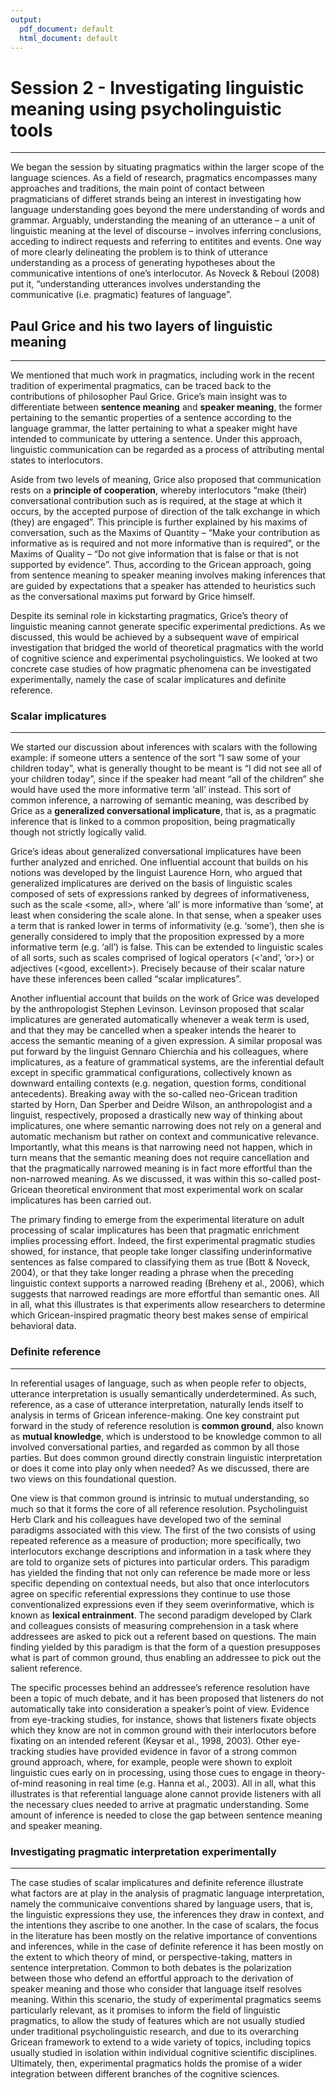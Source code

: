 ```yaml
---
output:
  pdf_document: default
  html_document: default
---
```


# Session 2 - Investigating linguistic meaning using psycholinguistic tools

***

We began the session by situating pragmatics within the larger scope of the language sciences. As a field of research, pragmatics encompasses many approaches and traditions, the main point of contact between pragmaticians of differet strands being an interest in investigating how language understanding goes beyond the mere understanding of words and grammar. Arguably, understanding the meaning of an utterance -- a unit of linguistic meaning at the level of discourse -- involves inferring conclusions, acceding to indirect requests and referring to entitites and events. One way of more clearly delineating the problem is to think of utterance understanding as a process of generating hypotheses about the communicative intentions of one's interlocutor. As Noveck & Reboul (2008) put it, "understanding utterances involves understanding the communicative (i.e. pragmatic) features of language".

## Paul Grice and his two layers of linguistic meaning

***

We mentioned that much work in pragmatics, including work in the recent tradition of experimental pragmatics, can be traced back to the contributions of philosopher Paul Grice. Grice's main insight was to differentiate between **sentence meaning** and **speaker meaning**, the former pertaining to the semantic properties of a sentence according to the language grammar, the latter pertaining to what a speaker might have intended to communicate by uttering a sentence. Under this approach, linguistic communication can be regarded as a process of attributing mental states to interlocutors.

Aside from two levels of meaning, Grice also proposed that communication rests on a **principle of cooperation**, whereby interlocutors "make (their) conversational contribution such as is required, at the stage at which it occurs, by the accepted purpose of direction of the talk exchange in which (they) are engaged". This principle is further explained by his maxims of conversation, such as the Maxims of Quantity -- "Make your contribution as informative as is required and not more informative than is required", or the Maxims of Quality -- "Do not give information that is false or that is not supported by evidence". Thus, according to the Gricean approach, going from sentence meaning to speaker meaning involves making inferences that are guided by expectations that a speaker has attended to heuristics such as the conversational maxims put forward by Grice himself. 

Despite its seminal role in kickstarting pragmatics, Grice's theory of linguistic meaning cannot generate specific experimental predictions. As we discussed, this would be achieved by a subsequent wave of empirical investigation that bridged the world of theoretical pragmatics with the world of cognitive science and experimental psycholinguistics. We looked at two concrete case studies of how pragmatic phenomena can be investigated experimentally, namely the case of scalar implicatures and definite reference.

### Scalar implicatures

***

We started our discussion about inferences with scalars with the following example: if someone utters a sentence of the sort "I saw some of your children today", what is generally thought to be meant is "I did not see all of your children today", since if the speaker had meant "all of the children" she would have used the more informative term 'all' instead. This sort of common inference, a narrowing of semantic meaning, was described by Grice as a **generalized conversational implicature**, that is, as a pragmatic inference that is linked to a common proposition, being pragmatically though not strictly logically valid.

Grice's ideas about generalized conversational implicatures have been further analyzed and enriched. One influential account that builds on his notions was developed by the linguist Laurence Horn, who argued that generalized implicatures are derived on the basis of linguistic scales composed of sets of expressions ranked by degrees of informativeness, such as the scale \<some, all\>, where 'all' is more informative than 'some', at least when considering the scale alone. In that sense, when a speaker uses a term that is ranked lower in terms of informativity (e.g. 'some'), then she is generally considered to imply that the proposition expressed by a more informative term (e.g. 'all') is false. This can be extended to linguistic scales of all sorts, such as scales comprised of logical operators 
(\<'and', 'or\>) or adjectives (\<good, excellent\>). Precisely because of their scalar nature have these inferences been called "scalar implicatures".

Another influential account that builds on the work of Grice was developed by the anthropologist Stephen Levinson. Levinson proposed that scalar implicatures are generated automatically whenever a weak term is used, and that they may be cancelled when a speaker intends the hearer to access the semantic meaning of a given expression. A similar proposal was put forward by the linguist Gennaro Chierchia and his colleagues, where implicatures, as a feature of grammatical systems, are the inferential default except in specific grammatical configurations, collectively known as downward entailing contexts (e.g. negation, question forms, conditional antecedents). Breaking away with the so-called neo-Gricean tradition started by Horn, Dan Sperber and Deidre Wilson, an anthropologist and a linguist, respectively, proposed a drastically new way of thinking about implicatures, one where semantic narrowing does not rely on a general and automatic mechanism but rather on context and communicative relevance. Importantly, what this means is that narrowing need not happen, which in turn means that the semantic meaning does not require cancellation and that the pragmatically narrowed meaning is in fact more effortful than the non-narrowed meaning. As we discussed, it was within this so-called post-Gricean theoretical environment that most experimental work on scalar implicatures has been carried out.

The primary finding to emerge from the experimental literature on adult processing of scalar implicatures has been that pragmatic enrichment implies processing effort. Indeed, the first experimental pragmatic studies showed, for instance, that people take longer classifing underinformative sentences as false compared to classifying them as true (Bott & Noveck, 2004), or that they take longer reading a phrase when the preceding linguistic context supports a narrowed reading (Breheny et al., 2006), which suggests that narrowed readings are more effortful than semantic ones. All in all, what this illustrates is that experiments allow researchers to determine which Gricean-inspired pragmatic theory best makes sense of empirical behavioral data.

### Definite reference

***

In referential usages of language, such as when people refer to objects, utterance interpretation is usually semantically underdetermined. As such, reference, as a case of utterance interpretation, naturally lends itself to analysis in terms of Gricean inference-making. One key constraint put forward in the study of reference resolution is **common ground**, also known as **mutual knowledge**, which is understood to be knowledge common to all involved conversational parties, and regarded as common by all those parties. But does common ground directly constrain linguistic interpretation or does it come into play only when needed? As we discussed, there are two views on this foundational question.

One view is that common ground is intrinsic to mutual understanding, so much so that it forms the core of all reference resolution. Psycholinguist Herb Clark and his colleagues have developed two of the seminal paradigms associated with this view. The first of the two consists of using repeated reference as a measure of production; more specifically, two interlocutors exchange descriptions and information in a task where they are told to organize sets of pictures into particular orders. This paradigm has yielded the finding that not only can reference be made more or less specific depending on contextual needs, but also that once interlocutors agree on specific referential expressions they continue to use those conventionalized expressions even if they seem overinformative, which is known as **lexical entrainment**. The second paradigm developed by Clark and colleagues consists of measuring comprehension in a task where addressees are asked to pick out a referent based on questions. The main finding yielded by this paradigm is that the form of a question presupposes what is part of common ground, thus enabling an addressee to pick out the salient reference. 

The specific processes behind an addressee's reference resolution have been a topic of much debate, and it has been proposed that listeners do not automatically take into consideration a speaker's point of view. Evidence from eye-tracking studies, for instance, shows that listeners fixate objects which they know are not in common ground with their interlocutors before fixating on an intended referent (Keysar et al., 1998, 2003). Other eye-tracking studies have provided evidence in favor of a strong common ground approach, where, for example, people were shown to exploit linguistic cues early on in processing, using those cues to engage in theory-of-mind reasoning in real time (e.g. Hanna et al., 2003). All in all, what this illustrates is that referential language alone cannot provide listeners with all the necessary clues needed to arrive at pragmatic understanding. Some amount of inference is needed to close the gap between sentence meaning and speaker meaning.

### Investigating pragmatic interpretation experimentally

***

The case studies of scalar implicatures and definite reference illustrate what factors are at play in the analysis of pragmatic language interpretation, namely the communicaive conventions shared by language users, that is, the linguistic expressions they use, the inferences they draw in context, and the intentions they ascribe to one another. In the case of scalars, the focus in the literature has been mostly on the relative importance of conventions and inferences, while in the case of definite reference it has been mostly on the extent to which theory of mind, or perspective-taking, matters in sentence interpretation. Common to both debates is the polarization between those who defend an effortful approach to the derivation of speaker meaning and those who consider that language itself resolves meaning. Within this scenario, the study of experimental pragmatics seems particularly relevant, as it promises to inform the field of linguistic pragmatics, to allow the study of features which are not usually studied under traditional psycholinguistic research, and due to its overarching Gricean framework to extend to a wide variety of topics, including topics usually studied in isolation within individual cognitive scientific disciplines. Ultimately, then, experimental pragmatics holds the promise of a wider integration between different branches of the cognitive sciences.